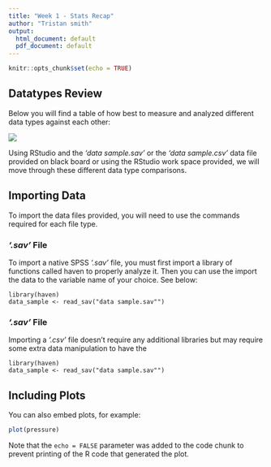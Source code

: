 ```yaml
---
title: "Week 1 - Stats Recap"
author: "Tristan smith"
output:
  html_document: default
  pdf_document: default
---
```


```r
knitr::opts_chunk$set(echo = TRUE)
```

## Datatypes Review

  Below you will find a table of how best to measure and analyzed different data types against each other: 

![](./Data-Types.png)

Using RStudio and the *'data sample.sav'* or the *'data sample.csv'* data file provided on black board or using the RStudio work space provided, we will move through these different data type comparisons.  

## Importing Data

To import the data files provided, you will need to use the commands required for each file type. 

### *'.sav'* File

  To import a native SPSS *'.sav'* file, you must first import a library of functions called haven to properly analyze it. Then you can use the import the data to the variable name of your choice. See below:
  
```Import
library(haven)
data_sample <- read_sav("data sample.sav"")
```

### *'.sav'* File

  Importing a *'.csv'* file doesn't require any additional libraries but may require some extra data manipulation to have the 
  
```Import
library(haven)
data_sample <- read_sav("data sample.sav"")
```



## Including Plots

You can also embed plots, for example:

```r
plot(pressure)
```

Note that the `echo = FALSE` parameter was added to the code chunk to prevent printing of the R code that generated the plot.
